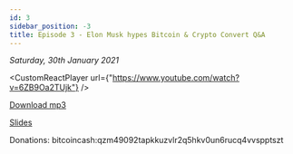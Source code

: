 ```yaml
---
id: 3
sidebar_position: -3
title: Episode 3 - Elon Musk hypes Bitcoin & Crypto Convert Q&A
---
```



_Saturday, 30th January 2021_

<CustomReactPlayer
  url={"https://www.youtube.com/watch?v=6ZB9Oa2TUjk"} />

[Download mp3](https://drive.google.com/file/d/1ml9J4zMKoU8ogvGvgN5l2cDq3eO0jTgo/view?usp=sharing)

[Slides](https://docs.google.com/presentation/d/1BpjPtjRl15VQ2ETqFG20ACtNu0lar3aXs5diLCsdIGc/edit?usp=sharing)

Donations: bitcoincash:qzm49092tapkkuzvlr2q5hkv0un6rucq4vvspptszt
